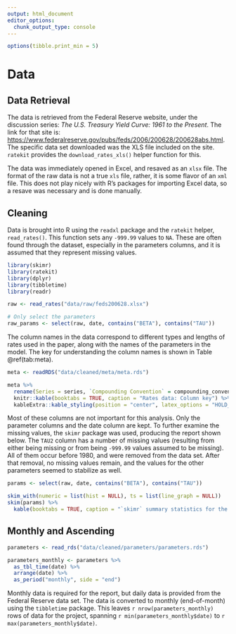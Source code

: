 ```yaml
---
output: html_document
editor_options: 
  chunk_output_type: console
---
```


```r
options(tibble.print_min = 5)
```

# Data {#data}

## Data Retrieval {#retrieve}

The data is retrieved from the Federal Reserve website, under the discussion
series: _The U.S. Treasury Yield Curve: 1961 to the Present_. The link for that
site is: [https://www.federalreserve.gov/pubs/feds/2006/200628/200628abs.html](https://www.federalreserve.gov/pubs/feds/2006/200628/200628abs.html).
The specific data set downloaded was the XLS file included on the site. `ratekit` provides the 
`download_rates_xls()` helper function for this.

The data was immediately opened in Excel, and resaved as an `xlsx` file.
The format of the raw data is not a true `xls` file, rather, it is some flavor of an `xml`
file. This does not play nicely with R's packages for importing Excel data, so
a resave was necessary and is done manually.

## Cleaning {#cleaning}

Data is brought into R using the `readxl` package and the `ratekit` helper, `read_rates()`.
This function sets any `-999.99` values to `NA`. 
These are often found through the dataset, especially in the parameters columns,
and it is assumed that they represent missing values.

```r
library(skimr)
library(ratekit)
library(dplyr)
library(tibbletime)
library(readr)

raw <- read_rates("data/raw/feds200628.xlsx")

# Only select the parameters
raw_params <- select(raw, date, contains("BETA"), contains("TAU"))
```

The column names in the data correspond to different types and lengths of rates used in the 
paper, along with the names of the parameters in the model. The key for understanding the column names is
shown in Table \@ref(tab:meta).

```r
meta <- readRDS("data/cleaned/meta/meta.rds")

meta %>%
  rename(Series = series, `Compounding Convention` = compounding_convention, `Key` = key) %>%
  knitr::kable(booktabs = TRUE, caption = "Rates data: Column key") %>% 
  kableExtra::kable_styling(position = "center", latex_options = "HOLD_position")
```

Most of these columns are not important for this analysis. Only the parameter
columns and the date column are kept. To further examine the missing values,
the `skimr` package was used, producing the report shown below. The `TAU2` column 
has a number of missing values (resulting from either being missing or from
being `-999.99` values assumed to be missing). All of them occur before 1980,
and were removed from the data set. After that removal, no missing values remain,
and the values for the other parameters seemed to stabilize as well.

```r
params <- select(raw, date, contains("BETA"), contains("TAU"))

skim_with(numeric = list(hist = NULL), ts = list(line_graph = NULL))
skim(params) %>% 
  kable(booktabs = TRUE, caption = "`skimr` summary statistics for the parameters")
```


## Monthly and Ascending {#monthly}

```r
parameters <- read_rds("data/cleaned/parameters/parameters.rds")

parameters_monthly <- parameters %>%
  as_tbl_time(date) %>%
  arrange(date) %>% 
  as_period("monthly", side = "end")
```

Monthly data is required for the report, but daily data is provided from the Federal
Reserve data set. The data is converted to monthly (end-of-month) using the `tibbletime` package. This leaves `r nrow(parameters_monthly)` rows of data for the project, spanning `r min(parameters_monthly$date)` to `r max(parameters_monthly$date)`.